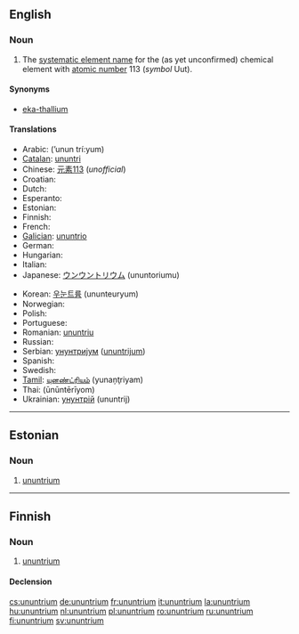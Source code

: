 ==English==
{{elements|Uut|ununbium|Uub|ununquadium|Uuq}}

===Noun===
{{en-noun|-}}
{{wikipedia}}

# {{element}} The [[systematic element name]] for the (as yet unconfirmed) chemical element with [[atomic number]] 113 (''symbol'' Uut).

====Synonyms====
* [[eka-thallium]]

====Translations====
{{trans-top|chemical element}}
* Arabic: {{Arab|[[أنون تريوم]]}} (’unun trí:yum) {{m}}
* [[Catalan]]: [[ununtri]] {{m}}
* Chinese: [[元素113]] (''unofficial'')
* Croatian: {{t-|hr|ununtrij|m}}
* Dutch: {{t+|nl|ununtrium|n}}
* Esperanto: {{t-|eo|ununtrio|xs=Esperanto}}
* Estonian: {{t-|et|ununtrium}}
* Finnish: {{t+|fi|ununtrium}}
* French: {{t+|fr|ununtrium|m}}
* [[Galician]]: [[ununtrio]] {{m}}
* German: {{t+|de|Ununtrium|n}}
* Hungarian: {{t-|hu|ununtrium}}
* Italian: {{t-|it|ununtrio|m}}
* Japanese: [[ウンウントリウム]] (ununtoriumu)
{{trans-mid}}
* Korean: [[우눈트륨]] (ununteuryum)
* Norwegian: {{t-|no|ununtrium}}
* Polish: {{t+|pl|ununtrium|m}}
* Portuguese: {{t+|pt|ununtrio|m}}
* Romanian: [[ununtriu]] {{n}}
* Russian: {{t-|ru|унунтрий|m|tr=unúntrij|sc=Cyrl}}
* Serbian: [[унунтријум]] ([[ununtrijum]]) {{m}}
* Spanish: {{t+|es|ununtrio|m}}
* Swedish: {{t-|sv|ununtrium}}
* [[Tamil]]: [[யுனண்ட்ரியம்]] (yunaņţriyam)
* Thai: {{Thai|[[อูนอูนเทรียม]]}} (ūnūntērīyom)
* Ukrainian: [[унунтрій]] (ununtrij) {{m}}
{{trans-bottom}}

----

==Estonian==

===Noun===
{{infl|et|noun}}

# {{element|lang=et}} [[#English|ununtrium]]

----

==Finnish==
{{wikipedia|lang=fi}}

===Noun===
{{infl|fi|noun}}

# {{element|lang=fi}} [[#English|ununtrium]]

====Declension====
{{fi-decl-tuoli|ununtrium|np=1}}

[[cs:ununtrium]]
[[de:ununtrium]]
[[fr:ununtrium]]
[[it:ununtrium]]
[[la:ununtrium]]
[[hu:ununtrium]]
[[nl:ununtrium]]
[[pl:ununtrium]]
[[ro:ununtrium]]
[[ru:ununtrium]]
[[fi:ununtrium]]
[[sv:ununtrium]]